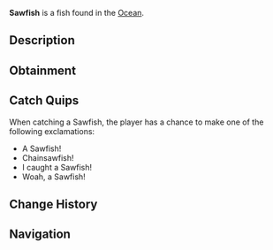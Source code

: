 {{FishInfobox
|image          = Sawfish.png
|rarity         = Legendary
|sea            = First Sea
|location       = [[Ocean]]
|sublocation    = 
|sources        = Fishing Rod
|radar_location = 
|xp             = 900
|weather        = Foggy
|time           = Night
|season         = Autumn
|bait           = Fish Head
|base_weight    = 600
|base_value     = 1500
|weight_range   = 200
|base_chance    = 0.7
|base_resil     = 10
}}
'''Sawfish''' is a {{Rarity|Legendary}} fish found in the [[Ocean]].

== Description ==
{{Description|The Sawfish is a large, unique fish with a long, flattened snout that is lined with sharp teeth, resembling a saw. They are found all across the ocean mostly during the night.|Bestiary Entry}}

== Obtainment ==
{{Description|found all around the ocean during the night.|Bestiary Hint}}
{{Fish Availability|
Ancient Isle/Algae Hunt
Apex Fish Hunt/Mosslurker
Atlantis/Surrounding Ocean
Forsaken Shores/Algae Hunt
LEGO Pool/Studolodon Hunt
Lovestorm/Normal
Lovestorm/Supercharged
Lucky Event/Blarney McBreeze
Lucky Event/O'Mango Goldgrin
Lucky Event/Plumrick O'Luck
Lucky Event/Rowdy McCharm
Lucky Event/Sunny O'Coin
Megalodon Hunt/Eclipse and Weekend
Megalodon Hunt/Normal
Mushgrove Swamp/Algae Hunt
Northern Summit/Surrounding Ocean
Ocean
Ocean/Deep Ocean
Ocean/Harvesters Spike
Orca Migration/Ancient
Orca Migration/Normal
Snowcap Island/Algae Hunt
Whale Migration/Moby
Whale Migration/Normal
|top_rods      = 
Leviathan's Fang Rod\30471.96\155792.55;
Free Spirit Rod\26119.63\140959.74;
Trident Rod\25544.59\137856.43;
Great Rod of Oscar\21941.15\88426.31;
Ethereal Prism Rod\20936.05\94113.71;
Resourceful Rod\16779.55\73401.81;
Fortune Rod\12771.12\64207.62;
No-Life Rod\20628.76\106469.35;
Rod Of The Eternal King\15983.88\75075.86;
Poseidon Rod\16264.91\82619.62;
Rod Of The Exalted One\16635.39\75972.65;
Astralhook Rod\20883.61\89405.06;
Seraphic Rod\20270.15\93812.3;
Rod Of The Forgotten Fang\18896.37\87999.44;
Challenger's Rod\18357.72\88877.45;
Rod Of The Depths\17658.93\79064.69;
Verdant Shear Rod\16975.82\80467.11;
Zeus Rod\16598.61\81252.26;
Blazebringer Rod\16474.28\77599.95;
Depthseeker Rod\15718.92\75672.76;
Avalanche Rod\13523.5\67329.95;
Volcanic Rod\13496.02\64146.52;
Steady Rod\4324.61\22207.16
|recommended   = Trident Rod
}}

== Catch Quips ==
When catching a Sawfish, the player has a chance to make one of the following exclamations:
* A Sawfish!
* Chainsawfish!
* I caught a Sawfish!
* Woah, a Sawfish!

== Change History ==
{{Change History|{{subst:Current Version}}}}

== Navigation ==
{{Fish Navbox|Ocean}}
